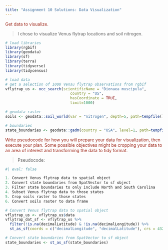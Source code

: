 ```yaml
---
title: "Assignment 10 Solutions: Data Visualization"
---
```


<span style="color:#9F281A;">Get data to visualize.</span>

> I chose to visualize Venus flytrap locations and soil nitrogen.

```r
# load libraries
library(rgbif)
library(geodata)
library(sf)
library(terra)
library(tidyverse)
library(tidycensus)

# load data
# get a selection of 1000 Vensu flytrap observations from rgbif
vflytrap_us <- occ_search(scientificName = "Dionaea muscipula", 
                             country = "US",
                             hasCoordinate = TRUE,
                             limit=1000)

# geodata raster
soils <- geodata::soil_world(var = "nitrogen", depth=5, path=tempfile())

# boundaries
state_boundaries <- geodata::gadm(country = "USA", level=1, path=tempfile())
```

<span style="color:#9F281A;">Write pseudocode for how you will prepare your data for visualization, then execute your plan. Some possible objectives might be cropping your data to an area of interest and transforming the data to tidy format.</span>

> Pseudocode:

```r
#| eval: false

1. Convert Venus flytrap data to spatial object
2. Convert state boundaries from SpatVector to sf object
3. Filter state boundaries to only include North and South Carolina
4. Subset Venus flytrap data to those states
5. Crop soils raster to those states
6. Convert soils raster to data frame
```

```r
# Convert Venus flytrap data to spatial object
vflytrap_us <- vflytrap_us$data
vflytrap_dat_sf <- vflytrap_us %>%
  filter(!is.na(decimalLatitude) & !is.na(decimalLongitude)) %>%
  st_as_sf(coords = c("decimalLongitude", "decimalLatitude"), crs = 4326)

# Convert state boundaries from SpatVector to sf object
state_boundaries <- st_as_sf(state_boundaries)
```

